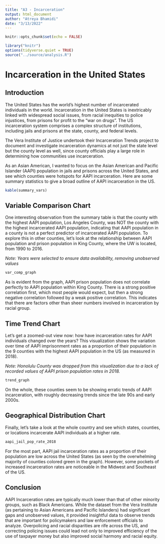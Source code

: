 ```yaml
---
title: "A3 - Incarceration"
output: html_document
author: "Atreya Bhamidi"
date: "3/13/2022"
---
```


```r
knitr::opts_chunk$set(echo = FALSE)
```


```r
library("knitr")
options(tidyverse.quiet = TRUE)
source("../source/analysis.R")

```
# Incarceration in the United States

## Introduction

The United States has the world's highest number of incarcerated individuals in the world. Incarceration in the United States is inextricably linked with widespread social issues, from racial inequities to police injustices, from prisons for profit to the "war on drugs". The US incarceration system comprises a complex structure of institutions, including jails and prisons at the state, county, and federal levels.

The Vera Institute of Justice undertook their Incarceration Trends project to document and investigate incarceration dynamics at not just the state level but the county level as well, since county officials play a large role in determining how communities use incarceration. 

As an Asian American, I wanted to focus on the Asian American and Pacific Islander (AAPI) population in jails and prisons across the United States, and see which counties were hotspots for AAPI incarceration. 
Here are some summary statistics to give a broad outline of AAPI incarceration in the US. 

```r

kable(summary_vars)
```
## Variable Comparison Chart

One interesting observation from the summary table is that the county with the highest AAPI population, Los Angeles County, was NOT the county with the highest incarcerated AAPI population, indicating that AAPI population in a county is not a perfect predictor of incarcerated AAPI population. To explore this in other counties, let's look at the relationship between AAPI population and prison population in King County, where the UW is located, from 1990 to 2016.


*Note: Years were selected to ensure data availability, removing unobserved values*  

```r

var_comp_graph

```

As is evident from the graph, AAPI prison population does not correlate perfectly to AAPI population within King County. There is a strong positive correlation first, which most people would expect, but then a strong negative correlation followed by a weak positive correlation. This indicates that there are factors other than sheer numbers involved in incarceration by racial group. 

## Time Trend Chart 

Let's get a zoomed-out view now: how have incarceration rates for AAPI individuals changed over the years? This visualization shows the variation over time of AAPI imprisonment rates as a proportion of their population in the 9 counties with the highest AAPI population in the US (as measured in 2018). 

*Note: Honolulu County was dropped from this visualization due to a lack of recorded values of AAPI prison population rates in 2018.*

```r

trend_graph

```
On the whole, these counties seem to be showing erratic trends of AAPI incarceration, with roughly decreasing trends since the late 90s and early 2000s. 

## Geographical Distribution Chart

Finally, let's take a look at the whole country and see which states, counties, or locations incarcerate AAPI individuals at a higher rate. 


```r

aapi_jail_pop_rate_2018

```
For the most part, AAPI jail incarceration rates as a proportion of their population are low across the United States (as seen by the overwhelming majority of counties colored green in the graph). However, some pockets of increased incarceration rates are noticeable in the Midwest and Southeast of the US. 

## Conclusion

AAPI Incarceration rates are typically much lower than that of other minority groups, such as Black Americans. While the dataset from the Vera Institute (as pertaining to Asian Americans and Pacific Islanders) had significant gaps and unobserved values, it provided insightful data to observe trends that are important for policymakers and law enforcement officials to analyze. Overpolicing and racial disparities are rife across the US, and correcting policing issues could lead not only to improved efficiency of the use of taxpayer money but also improved social harmony and racial equity. 


